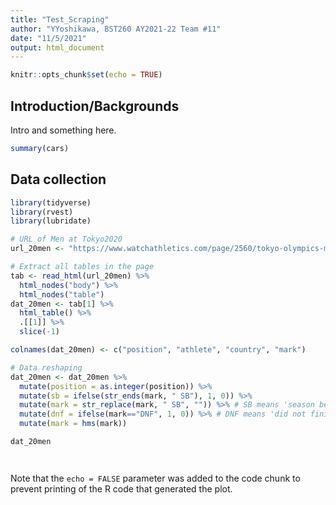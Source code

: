 ```yaml
---
title: "Test_Scraping"
author: "YYoshikawa, BST260 AY2021-22 Team #11"
date: "11/5/2021"
output: html_document
---
```


```r
knitr::opts_chunk$set(echo = TRUE)
```

## Introduction/Backgrounds

Intro and something here. 

```r
summary(cars)
```

## Data collection

```r
library(tidyverse)
library(rvest)
library(lubridate)
```

```r
# URL of Men at Tokyo2020
url_20men <- "https://www.watchathletics.com/page/2560/tokyo-olympics-men-s-marathon-results"

# Extract all tables in the page
tab <- read_html(url_20men) %>% 
  html_nodes("body") %>% 
  html_nodes("table") 
dat_20men <- tab[1] %>% 
  html_table() %>%
  .[[1]] %>% 
  slice(-1)

colnames(dat_20men) <- c("position", "athlete", "country", "mark")

# Data reshaping
dat_20men <- dat_20men %>% 
  mutate(position = as.integer(position)) %>% 
  mutate(sb = ifelse(str_ends(mark, " SB"), 1, 0)) %>% 
  mutate(mark = str_replace(mark, " SB", "")) %>% # SB means 'season best'
  mutate(dnf = ifelse(mark=="DNF", 1, 0)) %>% # DNF means 'did not finish'
  mutate(mark = hms(mark))

dat_20men




```

Note that the `echo = FALSE` parameter was added to the code chunk to prevent printing of the R code that generated the plot.

